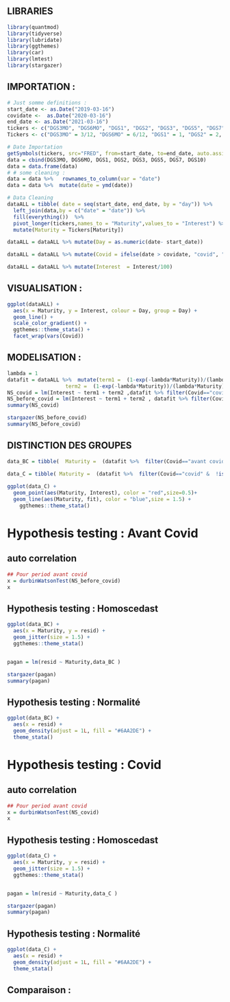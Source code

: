 
## LIBRARIES 
```{r}
library(quantmod)
library(tidyverse)
library(lubridate)
library(ggthemes)
library(car)
library(lmtest)
library(stargazer)
```



## IMPORTATION : 

```{r message=FALSE, warning=FALSE}
# Just somme definitions :
start_date <- as.Date("2019-03-16")
covidate <-  as.Date("2020-03-16")
end_date <- as.Date("2021-03-16")
tickers <- c("DGS3MO", "DGS6MO", "DGS1", "DGS2", "DGS3", "DGS5", "DGS7", "DGS10")
Tickers <- c("DGS3MO" = 3/12, "DGS6MO" = 6/12, "DGS1" = 1, "DGS2" = 2, "DGS3" = 3, "DGS5" = 5, "DGS7" = 7, "DGS10" = 10)

# Date Importation
getSymbols(tickers, src="FRED", from=start_date, to=end_date, auto.assign=TRUE)
data = cbind(DGS3MO, DGS6MO, DGS1, DGS2, DGS3, DGS5, DGS7, DGS10)
data = data.frame(data)
# # some cleaning :
data = data %>%   rownames_to_column(var = "date") 
data = data %>%  mutate(date = ymd(date))

# Data Cleaning
dataALL = tibble( date = seq(start_date, end_date, by = "day")) %>% 
  left_join(data,by = c("date" = "date")) %>% 
  fill(everything())  %>%
  pivot_longer(tickers,names_to = "Maturity",values_to = "Interest") %>%
  mutate(Maturity = Tickers[Maturity])

dataALL = dataALL %>% mutate(Day = as.numeric(date- start_date))

dataALL = dataALL %>% mutate(Covid = ifelse(date > covidate, "covid", "avant covid"))

dataALL = dataALL %>% mutate(Interest  = Interest/100) 
```


## VISUALISATION : 

```{r}

ggplot(dataALL) +
  aes(x = Maturity, y = Interest, colour = Day, group = Day) +
  geom_line() +
  scale_color_gradient() +
  ggthemes::theme_stata() +
  facet_wrap(vars(Covid))

```


## MODELISATION : 

```{r}
lambda = 1
datafit = dataALL %>%  mutate(term1 =  (1-exp(-lambda*Maturity))/(lambda*Maturity),
                   term2 =  (1-exp(-lambda*Maturity))/(lambda*Maturity)-exp(-lambda*Maturity) )
NS_covid = lm(Interest ~ term1 + term2 ,datafit %>% filter(Covid=="covid"))
NS_before_covid = lm(Interest ~ term1 + term2 , datafit %>% filter(Covid=="avant covid"))
summary(NS_covid)

stargazer(NS_before_covid)
summary(NS_before_covid)
```

## DISTINCTION DES GROUPES  
```{r}
data_BC = tibble(  Maturity =  (datafit %>%  filter(Covid=="avant covid" &  !is.na(Interest) ))$Maturity  , term1 =  (datafit %>%  filter(Covid=="avant covid" &  !is.na(Interest) ))$term1 , term2= (datafit %>%  filter(Covid=="avant covid" &  !is.na(Interest) ))$term2 , Interest =  (datafit %>%  filter(Covid=="avant covid" &  !is.na(Interest) ))$Interest , resid = NS_before_covid$residuals, fit =  NS_before_covid$fitted.values) 
  
data_C = tibble( Maturity =  (datafit %>%  filter(Covid=="covid" &  !is.na(Interest) ))$Maturity  , term1 =  (datafit %>%  filter(Covid=="covid" &  !is.na(Interest) ))$term1 , term2= (datafit %>%  filter(Covid=="covid" &  !is.na(Interest) ))$term2 , Interest =  (datafit %>%  filter(Covid=="covid" &  !is.na(Interest) ))$Interest , resid = NS_covid$residuals, fit =  NS_covid$fitted.values) 
```

```{r}
ggplot(data_C) +
  geom_point(aes(Maturity, Interest), color = "red",size=0.5)+
  geom_line(aes(Maturity, fit), color = "blue",size = 1.5) +
    ggthemes::theme_stata()
```

# Hypothesis testing : Avant Covid

## auto correlation 

```{r}
## Pour period avant covid 
x = durbinWatsonTest(NS_before_covid)
x
```

## Hypothesis testing : Homoscedast 

```{r}

ggplot(data_BC) +
  aes(x = Maturity, y = resid) +
  geom_jitter(size = 1.5) +
  ggthemes::theme_stata()


pagan = lm(resid ~ Maturity,data_BC )

stargazer(pagan)
summary(pagan)
```
## Hypothesis testing : Normalité  

```{r}
ggplot(data_BC) +
  aes(x = resid) +
  geom_density(adjust = 1L, fill = "#6AA2DE") +
  theme_stata()
```




# Hypothesis testing : Covid

## auto correlation 

```{r}
## Pour period avant covid 
x = durbinWatsonTest(NS_covid)
x
```

## Hypothesis testing : Homoscedast 

```{r}

ggplot(data_C) +
  aes(x = Maturity, y = resid) +
  geom_jitter(size = 1.5) +
  ggthemes::theme_stata()


pagan = lm(resid ~ Maturity,data_C )

stargazer(pagan)
summary(pagan)
```
## Hypothesis testing : Normalité  

```{r}
ggplot(data_C) +
  aes(x = resid) +
  geom_density(adjust = 1L, fill = "#6AA2DE") +
  theme_stata()
```









## Comparaison :

